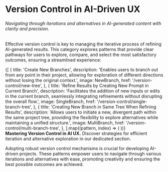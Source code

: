

# Version Control in AI-Driven UX

###### Navigating through iterations and alternatives in AI-generated content with clarity and precision.

Effective version control is key to managing the iterative process of refining AI-generated results. This category explores patterns that provide clear pathways for users to explore, compare, and select the most satisfactory outcomes, ensuring a streamlined experience:

<div className='w-full grid grid-cols-1 lg:grid-cols-2 gap-6 py-8'>
  {[
    {
      title: 'Create New Branches',
      description:
        'Enables users to branch out from any point in their project, allowing for exploration of different directions without losing the original context.',
      image: NewBranch,
      href: '/version-control/new-tree',
    },
    {
      title: 'Refine Results by Creating New Prompt in Current Branch',
      description:
        'Facilitates the addition of new inputs or edits in the current branch, seamlessly integrating refinements without disrupting the overall flow.',
      image: SingleBranch,
      href: '/version-control/single-branch-tree',
    },
    {
      title: 'Creating New Branch in Same Tree When Refining Results',
      description:
        'Allows users to initiate a new, divergent path within the same project tree, providing the flexibility to explore alternatives while maintaining a unified structure.',
      image: MultiBranch,
      href: '/version-control/multi-branch-tree',
    },
  ].map((pattern, index) => (
    <IntroCard
      key={index}
      title={pattern.title}
      description={pattern.description}
      image={pattern.image}
      href={pattern.href}
    />
  ))}
</div>

<Promotion>
  <strong>Mastering Version Control in AI UX.</strong>
  Discover strategies for efficient iteration and alternative exploration in our
  dedicated section.
</Promotion>

Adopting robust version control mechanisms is crucial for developing AI-driven projects. These patterns empower users to navigate through various iterations and alternatives with ease, promoting creativity and ensuring the best possible outcomes are achieved.
